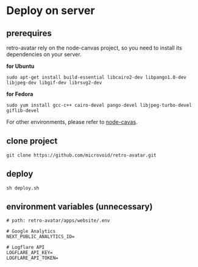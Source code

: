 # Deploy on server

## prerequires

retro-avatar rely on the node-canvas project, so you need to install its dependencies on your server.

**for Ubuntu**

```shell
sudo apt-get install build-essential libcairo2-dev libpango1.0-dev libjpeg-dev libgif-dev librsvg2-dev
```

**for Fedora**

```shell
sudo yum install gcc-c++ cairo-devel pango-devel libjpeg-turbo-devel giflib-devel
```

For other environments, please refer to [node-cavas](https://github.com/Automattic/node-canvas).

## clone project

```shell
git clone https://github.com/microvoid/retro-avatar.git
```

## deploy

```shell
sh deploy.sh
```

## environment variables (unnecessary)

```shell
# path: retro-avatar/apps/website/.env

# Google Analytics
NEXT_PUBLIC_ANALYTICS_ID=

# Logflare API
LOGFLARE_API_KEY=
LOGFLARE_API_TOKEN=
```
